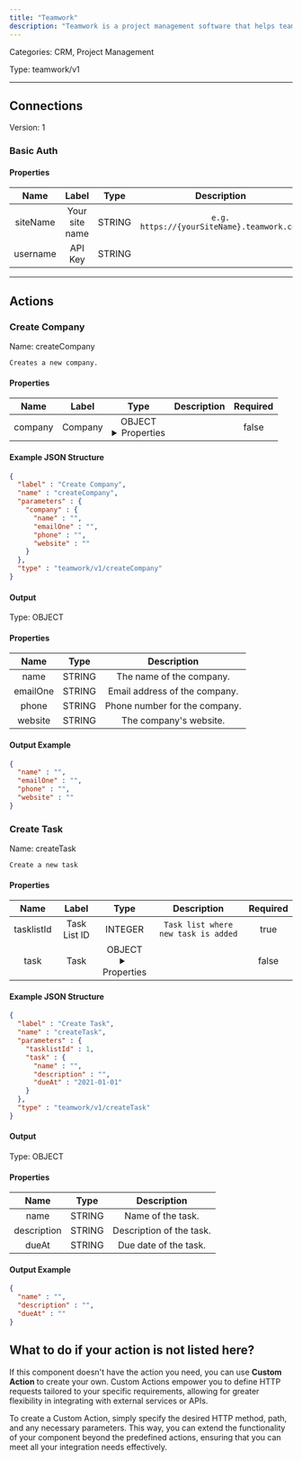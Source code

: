 ```yaml
---
title: "Teamwork"
description: "Teamwork is a project management software that helps teams collaborate, organize tasks, and track progress efficiently."
---
```



Categories: CRM, Project Management


Type: teamwork/v1

<hr />



## Connections

Version: 1


### Basic Auth

#### Properties

|      Name       |      Label     |     Type     |     Description     | Required |
|:---------------:|:--------------:|:------------:|:-------------------:|:--------:|
| siteName | Your site name | STRING | `e.g. https://{yourSiteName}.teamwork.com` | true |
| username | API Key | STRING |  | true |





<hr />


## Actions


### Create Company
Name: createCompany

`Creates a new company.`

#### Properties

|      Name       |      Label     |     Type     |     Description     | Required |
|:---------------:|:--------------:|:------------:|:-------------------:|:--------:|
| company | Company | OBJECT <details> <summary> Properties </summary> &#123;STRING\(name), STRING\(emailOne), STRING\(phone), STRING\(website)&#125; </details> |  | false |

#### Example JSON Structure
```json
{
  "label" : "Create Company",
  "name" : "createCompany",
  "parameters" : {
    "company" : {
      "name" : "",
      "emailOne" : "",
      "phone" : "",
      "website" : ""
    }
  },
  "type" : "teamwork/v1/createCompany"
}
```

#### Output



Type: OBJECT


#### Properties

|     Name     |     Type     |     Description     |
|:------------:|:------------:|:-------------------:|
| name | STRING | The name of the company. |
| emailOne | STRING | Email address of the company. |
| phone | STRING | Phone number for the company. |
| website | STRING | The company's website. |




#### Output Example
```json
{
  "name" : "",
  "emailOne" : "",
  "phone" : "",
  "website" : ""
}
```


### Create Task
Name: createTask

`Create a new task`

#### Properties

|      Name       |      Label     |     Type     |     Description     | Required |
|:---------------:|:--------------:|:------------:|:-------------------:|:--------:|
| tasklistId | Task List ID | INTEGER | `Task list where new task is added` | true |
| task | Task | OBJECT <details> <summary> Properties </summary> &#123;STRING\(name), STRING\(description), DATE\(dueAt)&#125; </details> |  | false |

#### Example JSON Structure
```json
{
  "label" : "Create Task",
  "name" : "createTask",
  "parameters" : {
    "tasklistId" : 1,
    "task" : {
      "name" : "",
      "description" : "",
      "dueAt" : "2021-01-01"
    }
  },
  "type" : "teamwork/v1/createTask"
}
```

#### Output



Type: OBJECT


#### Properties

|     Name     |     Type     |     Description     |
|:------------:|:------------:|:-------------------:|
| name | STRING | Name of the task. |
| description | STRING | Description of the task. |
| dueAt | STRING | Due date of the task. |




#### Output Example
```json
{
  "name" : "",
  "description" : "",
  "dueAt" : ""
}
```




## What to do if your action is not listed here?

If this component doesn't have the action you need, you can use **Custom Action** to create your own. Custom Actions empower you to define HTTP requests tailored to your specific requirements, allowing for greater flexibility in integrating with external services or APIs.

To create a Custom Action, simply specify the desired HTTP method, path, and any necessary parameters. This way, you can extend the functionality of your component beyond the predefined actions, ensuring that you can meet all your integration needs effectively.

